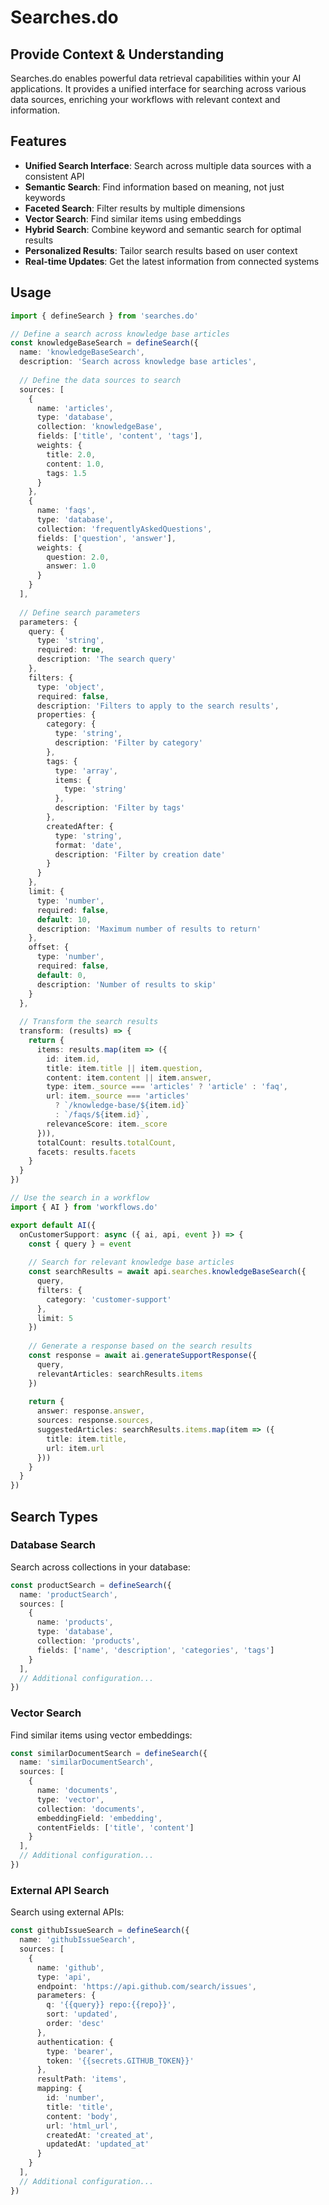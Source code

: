 # Searches.do

## Provide Context & Understanding

Searches.do enables powerful data retrieval capabilities within your AI applications. It provides a unified interface for searching across various data sources, enriching your workflows with relevant context and information.

## Features

- **Unified Search Interface**: Search across multiple data sources with a consistent API
- **Semantic Search**: Find information based on meaning, not just keywords
- **Faceted Search**: Filter results by multiple dimensions
- **Vector Search**: Find similar items using embeddings
- **Hybrid Search**: Combine keyword and semantic search for optimal results
- **Personalized Results**: Tailor search results based on user context
- **Real-time Updates**: Get the latest information from connected systems

## Usage

```typescript
import { defineSearch } from 'searches.do'

// Define a search across knowledge base articles
const knowledgeBaseSearch = defineSearch({
  name: 'knowledgeBaseSearch',
  description: 'Search across knowledge base articles',
  
  // Define the data sources to search
  sources: [
    {
      name: 'articles',
      type: 'database',
      collection: 'knowledgeBase',
      fields: ['title', 'content', 'tags'],
      weights: {
        title: 2.0,
        content: 1.0,
        tags: 1.5
      }
    },
    {
      name: 'faqs',
      type: 'database',
      collection: 'frequentlyAskedQuestions',
      fields: ['question', 'answer'],
      weights: {
        question: 2.0,
        answer: 1.0
      }
    }
  ],
  
  // Define search parameters
  parameters: {
    query: {
      type: 'string',
      required: true,
      description: 'The search query'
    },
    filters: {
      type: 'object',
      required: false,
      description: 'Filters to apply to the search results',
      properties: {
        category: {
          type: 'string',
          description: 'Filter by category'
        },
        tags: {
          type: 'array',
          items: {
            type: 'string'
          },
          description: 'Filter by tags'
        },
        createdAfter: {
          type: 'string',
          format: 'date',
          description: 'Filter by creation date'
        }
      }
    },
    limit: {
      type: 'number',
      required: false,
      default: 10,
      description: 'Maximum number of results to return'
    },
    offset: {
      type: 'number',
      required: false,
      default: 0,
      description: 'Number of results to skip'
    }
  },
  
  // Transform the search results
  transform: (results) => {
    return {
      items: results.map(item => ({
        id: item.id,
        title: item.title || item.question,
        content: item.content || item.answer,
        type: item._source === 'articles' ? 'article' : 'faq',
        url: item._source === 'articles' 
          ? `/knowledge-base/${item.id}` 
          : `/faqs/${item.id}`,
        relevanceScore: item._score
      })),
      totalCount: results.totalCount,
      facets: results.facets
    }
  }
})

// Use the search in a workflow
import { AI } from 'workflows.do'

export default AI({
  onCustomerSupport: async ({ ai, api, event }) => {
    const { query } = event
    
    // Search for relevant knowledge base articles
    const searchResults = await api.searches.knowledgeBaseSearch({
      query,
      filters: {
        category: 'customer-support'
      },
      limit: 5
    })
    
    // Generate a response based on the search results
    const response = await ai.generateSupportResponse({
      query,
      relevantArticles: searchResults.items
    })
    
    return {
      answer: response.answer,
      sources: response.sources,
      suggestedArticles: searchResults.items.map(item => ({
        title: item.title,
        url: item.url
      }))
    }
  }
})
```

## Search Types

### Database Search

Search across collections in your database:

```typescript
const productSearch = defineSearch({
  name: 'productSearch',
  sources: [
    {
      name: 'products',
      type: 'database',
      collection: 'products',
      fields: ['name', 'description', 'categories', 'tags']
    }
  ],
  // Additional configuration...
})
```

### Vector Search

Find similar items using vector embeddings:

```typescript
const similarDocumentSearch = defineSearch({
  name: 'similarDocumentSearch',
  sources: [
    {
      name: 'documents',
      type: 'vector',
      collection: 'documents',
      embeddingField: 'embedding',
      contentFields: ['title', 'content']
    }
  ],
  // Additional configuration...
})
```

### External API Search

Search using external APIs:

```typescript
const githubIssueSearch = defineSearch({
  name: 'githubIssueSearch',
  sources: [
    {
      name: 'github',
      type: 'api',
      endpoint: 'https://api.github.com/search/issues',
      parameters: {
        q: '{{query}} repo:{{repo}}',
        sort: 'updated',
        order: 'desc'
      },
      authentication: {
        type: 'bearer',
        token: '{{secrets.GITHUB_TOKEN}}'
      },
      resultPath: 'items',
      mapping: {
        id: 'number',
        title: 'title',
        content: 'body',
        url: 'html_url',
        createdAt: 'created_at',
        updatedAt: 'updated_at'
      }
    }
  ],
  // Additional configuration...
})
```
